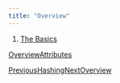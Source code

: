 ```yaml
---
title: "Overview"
---
```


1. [The Basics](/maginium/the-basics)

[Overview](/maginium/the-basics/dto/overview)[Attributes](/maginium/the-basics/dto/attributes)

[PreviousHashing](/maginium/the-basics/hashing)[NextOverview](/maginium/the-basics/dto/overview)
